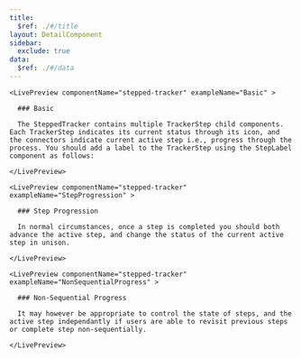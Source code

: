```yaml
---
title:
  $ref: ./#/title
layout: DetailComponent
sidebar:
  exclude: true
data:
  $ref: ./#/data
---
```


<LivePreviewControls>

    <LivePreview componentName="stepped-tracker" exampleName="Basic" >

      ### Basic

      The SteppedTracker contains multiple TrackerStep child components. Each TrackerStep indicates its current status through its icon, and the connectors indicate current active step i.e., progress through the process. You should add a label to the TrackerStep using the StepLabel component as follows:

    </LivePreview>

    <LivePreview componentName="stepped-tracker" exampleName="StepProgression" >

      ### Step Progression

      In normal circumstances, once a step is completed you should both advance the active step, and change the status of the current active step in unison.

    </LivePreview>

    <LivePreview componentName="stepped-tracker" exampleName="NonSequentialProgress" >

      ### Non-Sequential Progress

      It may however be appropriate to control the state of steps, and the active step independantly if users are able to revisit previous steps or complete step non-sequentially.

    </LivePreview>

</LivePreviewControls>
